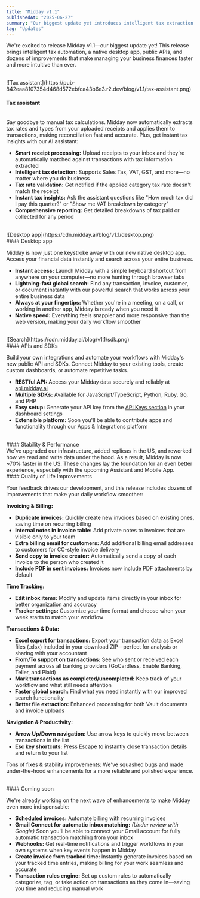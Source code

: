 ```yaml
---
title: "Midday v1.1"
publishedAt: "2025-06-27"
summary: "Our biggest update yet introduces intelligent tax extraction from receipts, an AI tax assistant for instant tax insights, public APIs with SDKs, invoice duplication, and dozens of quality-of-life improvements that make financial management effortless."
tag: "Updates"
---
```


We're excited to release Midday v1.1—our biggest update yet! This release brings intelligent tax automation, a native desktop app, public APIs, and dozens of improvements that make managing your business finances faster and more intuitive than ever.

<br />
![Tax assistant](https://pub-842eaa8107354d468d572ebfca43b6e3.r2.dev/blog/v1.1/tax-assistant.png)

#### Tax assistant
<br />
Say goodbye to manual tax calculations. Midday now automatically extracts tax rates and types from your uploaded receipts and applies them to transactions, making reconciliation fast and accurate. Plus, get instant tax insights with our AI assistant:

- **Smart receipt processing:** Upload receipts to your inbox and they're automatically matched against transactions with tax information extracted
- **Intelligent tax detection:** Supports Sales Tax, VAT, GST, and more—no matter where you do business
- **Tax rate validation:** Get notified if the applied category tax rate doesn't match the receipt
- **Instant tax insights:** Ask the assistant questions like "How much tax did I pay this quarter?" or "Show me VAT breakdown by category"
- **Comprehensive reporting:** Get detailed breakdowns of tax paid or collected for any period

<br />
![Desktop app](https://cdn.midday.ai/blog/v1.1/desktop.png)
<br />
#### Desktop app

Midday is now just one keystroke away with our new native desktop app. Access your financial data instantly and search across your entire business.

- **Instant access:** Launch Midday with a simple keyboard shortcut from anywhere on your computer—no more hunting through browser tabs
- **Lightning-fast global search:** Find any transaction, invoice, customer, or document instantly with our powerful search that works across your entire business data
- **Always at your fingertips:** Whether you're in a meeting, on a call, or working in another app, Midday is ready when you need it
- **Native speed:** Everything feels snappier and more responsive than the web version, making your daily workflow smoother

<br />
![Search](https://cdn.midday.ai/blog/v1.1/sdk.png)
<br />
#### APIs and SDKs

Build your own integrations and automate your workflows with Midday's new public API and SDKs. Connect Midday to your existing tools, create custom dashboards, or automate repetitive tasks.

- **RESTful API:** Access your Midday data securely and reliably at [api.midday.ai](https://api.midday.ai)
- **Multiple SDKs:** Available for JavaScript/TypeScript, Python, Ruby, Go, and PHP
- **Easy setup:** Generate your API key from the [API Keys section](https://app.midday.ai/settings/developer) in your dashboard settings
- **Extensible platform:** Soon you'll be able to contribute apps and functionality through our Apps & Integrations platform

<br />
#### Stability & Performance
<br />
We've upgraded our infrastructure, added replicas in the US, and reworked how we read and write data under the hood. As a result, Midday is now ~70% faster in the US. These changes lay the foundation for an even better experience, especially with the upcoming Assistant and Mobile App.

<br />
#### Quality of Life Improvements

Your feedback drives our development, and this release includes dozens of improvements that make your daily workflow smoother:

**Invoicing & Billing:**
- **Duplicate invoices:** Quickly create new invoices based on existing ones, saving time on recurring billing
- **Internal notes in invoice table:** Add private notes to invoices that are visible only to your team
- **Extra billing email for customers:** Add additional billing email addresses to customers for CC-style invoice delivery
- **Send copy to invoice creator:** Automatically send a copy of each invoice to the person who created it
- **Include PDF in sent invoices:** Invoices now include PDF attachments by default

**Time Tracking:**
- **Edit inbox items:** Modify and update items directly in your inbox for better organization and accuracy
- **Tracker settings:** Customize your time format and choose when your week starts to match your workflow

**Transactions & Data:**
- **Excel export for transactions:** Export your transaction data as Excel files (.xlsx) included in your download ZIP—perfect for analysis or sharing with your accountant
- **From/To support on transactions:** See who sent or received each payment across all banking providers (GoCardless, Enable Banking, Teller, and Plaid)
- **Mark transactions as completed/uncompleted:** Keep track of your workflow and what still needs attention
- **Faster global search:** Find what you need instantly with our improved search functionality
- **Better file extraction:** Enhanced processing for both Vault documents and invoice uploads

**Navigation & Productivity:**
- **Arrow Up/Down navigation:** Use arrow keys to quickly move between transactions in the list
- **Esc key shortcuts:** Press Escape to instantly close transaction details and return to your list

Tons of fixes & stability improvements: We've squashed bugs and made under-the-hood enhancements for a more reliable and polished experience.

<br />
#### Coming soon

We're already working on the next wave of enhancements to make Midday even more indispensable:

- **Scheduled invoices:** Automate billing with recurring invoices
- **Gmail Connect for automatic inbox matching:** *(Under review with Google)* Soon you'll be able to connect your Gmail account for fully automatic transaction matching from your inbox
- **Webhooks:** Get real-time notifications and trigger workflows in your own systems when key events happen in Midday
- **Create invoice from tracked time:** Instantly generate invoices based on your tracked time entries, making billing for your work seamless and accurate
- **Transaction rules engine:** Set up custom rules to automatically categorize, tag, or take action on transactions as they come in—saving you time and reducing manual work
